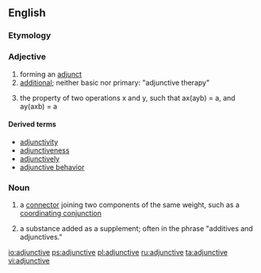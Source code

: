 ==English==

===Etymology===

{{suffix|adjunct|ive}}

===Adjective===
{{en-adj|-}}

# forming an [[adjunct]]
# [[additional]]; neither basic nor primary: "adjunctive therapy"
# {{context|logic|lang=en}} the property of two operations x and y, such that ax(ayb) = a, and ay(axb) = a

====Derived terms====
* [[adjunctivity]]
* [[adjunctiveness]]
* [[adjunctively]]
* [[adjunctive behavior]]

===Noun===
{{en-noun}}

# {{context|grammar|lang=en}} a [[connector]] joining two components of the same weight, such as a [[coordinating conjunction]]
# {{context|manufacturing|lang=en}} a substance added as a supplement; often in the phrase "additives and adjunctives."

[[io:adjunctive]]
[[ps:adjunctive]]
[[pl:adjunctive]]
[[ru:adjunctive]]
[[ta:adjunctive]]
[[vi:adjunctive]]